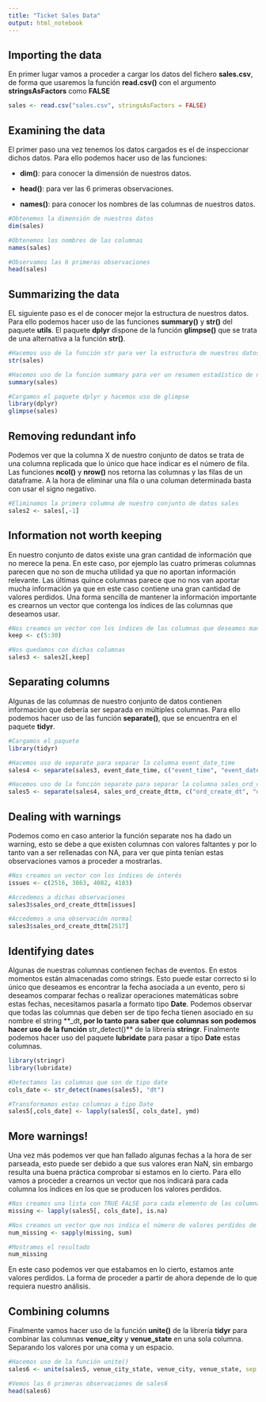 ```yaml
---
title: "Ticket Sales Data"
output: html_notebook
---
```

## Importing the data

En primer lugar vamos a proceder a cargar los datos del fichero **sales.csv**, de forma que usaremos la función **read.csv()** con el argumento **stringsAsFactors** como **FALSE**

```r
sales <- read.csv("sales.csv", stringsAsFactors = FALSE)
```

## Examining the data

El primer paso una vez tenemos los datos cargados es el de inspeccionar dichos datos. Para ello podemos hacer uso de las funciones:

* **dim()**: para conocer la dimensión de nuestros datos.

* **head()**: para ver las 6 primeras observaciones.

* **names()**: para conocer los nombres de las columnas de nuestros datos.

```r
#Obtenemos la dimensión de nuestros datos
dim(sales)

#Obtenemos los nombres de las columnas
names(sales)

#Observamos las 6 primeras observaciones
head(sales)
```

## Summarizing the data

EL siguiente paso es el de conocer mejor la estructura de nuestros datos. Para ello podemos hacer uso de las funciones **summary()** y **str()** del paquete **utils**. El paquete **dplyr** dispone de la función **glimpse()** que se trata de una alternativa a la función **str()**.

```r
#Hacemos uso de la función str para ver la estructura de nuestros datos
str(sales)

#Hacemos uso de la función summary para ver un resumen estadístico de nuestros datos
summary(sales)

#Cargamos el paquete dplyr y hacemos uso de glimpse
library(dplyr)
glimpse(sales)
```

## Removing redundant info

Podemos ver que la columna X de nuestro conjunto de datos se trata de una columna replicada que lo único que hace indicar es el número de fila. Las funciones **ncol()** y **nrow()** nos retorna las columnas y las filas de un dataframe. A la hora de eliminar una fila o una columan determinada basta con usar el signo negativo.

```r
#Eliminamos la primera columna de nuestro conjunto de datos sales
sales2 <- sales[,-1]
```

## Information not worth keeping

En nuestro conjunto de datos existe una gran cantidad de información que no merece la pena. En este caso, por ejemplo las cuatro primeras columnas parecen que no son de mucha utilidad ya que no aportan información relevante. Las últimas quince columnas parece que no nos van aportar mucha información ya que en este caso contiene una gran cantidad de valores perdidos. Una forma sencilla de mantener la información importante es crearnos un vector que contenga los índices de las columnas que deseamos usar.

```r
#Nos creamos un vector con los índices de las columnas que deseamos mantener
keep <- c(5:30)

#Nos quedamos con dichas columnas
sales3 <- sales2[,keep]
```

## Separating columns

Algunas de las columnas de nuestro conjunto de datos contienen información que debería ser separada en múltiples columnas. Para ello podemos hacer uso de las función **separate()**, que se encuentra en el paquete **tidyr**.

```r
#Cargamos el paquete 
library(tidyr)

#Hacemos uso de separate para separar la columna event_date_time
sales4 <- separate(sales3, event_date_time, c("event_time", "event_date"), sep = " ")

#Hacemos uso de la función separate para separar la columna sales_ord_create_dttm
sales5 <- separate(sales4, sales_ord_create_dttm, c("ord_create_dt", "ord_create_time"), sep = " ")
```

## Dealing with warnings

Podemos como en caso anterior la función separate nos ha dado un warning, esto se debe a que existen columnas con valores faltantes y por lo tanto van a ser rellenadas con NA, para ver que pinta tenían estas observaciones vamos a proceder a mostrarlas.

```r
#Nos creamos un vector con los índices de interés
issues <- c(2516, 3863, 4082, 4183)

#Accedemos a dichas observaciones
sales3$sales_ord_create_dttm[issues]

#Accedemos a una observación normal 
sales3$sales_ord_create_dttm[2517]
```

## Identifying dates

Algunas de nuestras columnas contienen fechas de eventos. En estos momentos están almacenadas como strings. Esto puede estar correcto si lo único que deseamos es encontrar la fecha asociada a un evento, pero si deseamos comparar fechas o realizar operaciones matemáticas sobre estas fechas, necesitamos pasarla a formato tipo **Date**. Podemos observar que todas las columnas que deben ser de tipo fecha tienen asociado en su nombre el string **_dt**, por lo tanto para saber que columnas son podemos hacer uso de la función **str_detect()** de la librería **stringr**. Finalmente podemos hacer uso del paquete **lubridate** para pasar a tipo **Date** estas columnas.

```r
library(stringr)
library(lubridate)

#Detectamos las columnas que son de tipo date
cols_date <- str_detect(names(sales5), "dt")

#Transformamos estas columnas a tipo Date
sales5[,cols_date] <- lapply(sales5[, cols_date], ymd)
```

## More warnings!

Una vez más podemos ver que han fallado algunas fechas a la hora de ser parseada, esto puede ser debido a que sus valores eran NaN, sin embargo resulta una buena práctica comprobar si estamos en lo cierto. Para ello vamos a proceder a crearnos un vector que nos indicará para cada columna los índices en los que se producen los valores perdidos.

```r
#Nos creamos una lista con TRUE FALSE para cada elemento de las columnas fechas en función de si es NaN o no
missing <- lapply(sales5[, cols_date], is.na)

#Nos creamos un vector que nos indica el número de valores perdidos de caga columna
num_missing <- sapply(missing, sum)

#Mostramos el resultado
num_missing

```

En este caso podemos ver que estabamos en lo cierto, estamos ante valores perdidos. La forma de proceder a partir de ahora depende de lo que requiera nuestro análisis.


## Combining columns

Finalmente vamos hacer uso de la función **unite()** de la librería **tidyr** para combinar las columnas **venue_city** y **venue_state** en una sola columna. Separando los valores por una coma y un espacio.

```r
#Hacemos uso de la función unite()
sales6 <- unite(sales5, venue_city_state, venue_city, venue_state, sep = ", ")

#Vemos las 6 primeras observaciones de sales6
head(sales6)
```
